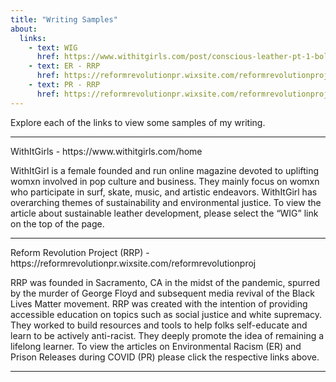 ```yaml
---
title: "Writing Samples"
about:
  links:
    - text: WIG
      href: https://www.withitgirls.com/post/conscious-leather-pt-1-bolt-threads-mushrooms
    - text: ER - RRP
      href: https://reformrevolutionpr.wixsite.com/reformrevolutionproj/post/environmental-racism-pt-4-examples-of-current-crises 
    - text: PR - RRP
      href: https://reformrevolutionpr.wixsite.com/reformrevolutionproj/post/prison-and-justice-system-part-6-covid-19-prisoner-releases 
---
```

Explore each of the links to view some samples of my writing.

------------------------------------------------------------------------

WithItGirls - https://www.withitgirls.com/home 

WithItGirl is a female founded and run online magazine devoted to uplifting womxn involved in pop culture and business. They mainly focus on womxn who participate in surf, skate, music, and artistic endeavors. WithItGirl has overarching themes of sustainability and environmental justice. To view the article about sustainable leather development, please select the "WIG" link on the top of the page.  

-----------------------

Reform Revolution Project (RRP) -  https://reformrevolutionpr.wixsite.com/reformrevolutionproj

RRP was founded in Sacramento, CA in the midst of the pandemic, spurred by the murder of George Floyd and subsequent media revival of the Black Lives Matter movement. RRP was created with the intention of providing accessible education on topics such as social justice and white supremacy. They worked to build resources and tools to help folks self-educate and learn to be actively anti-racist. They deeply promote the idea of remaining a lifelong learner. To view the articles on Environmental Racism (ER) and Prison Releases during COVID (PR) please click the respective links above. 

------------------------